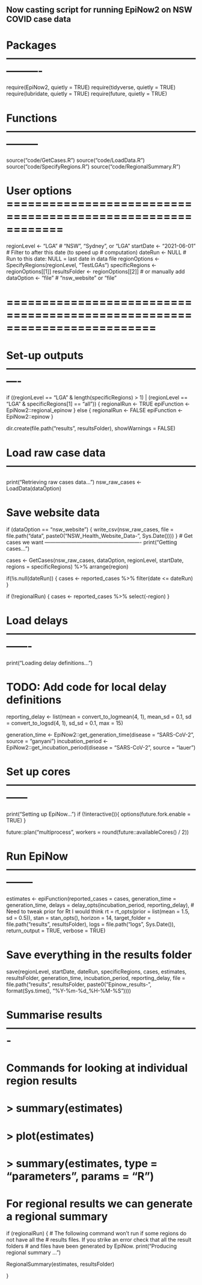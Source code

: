 ## Now casting script for running EpiNow2 on NSW COVID case data

# Packages ----------------------------------------------------------------
require(EpiNow2, quietly = TRUE)
require(tidyverse, quietly = TRUE)
require(lubridate, quietly = TRUE)
require(future, quietly = TRUE)

# Functions ---------------------------------------------------------------
source("code/GetCases.R")
source("code/LoadData.R")
source("code/SpecifyRegions.R")
source("code/RegionalSummary.R")

# User options ============================================================
regionLevel <- "LGA" # "NSW", "Sydney",  or "LGA"
startDate <- "2021-06-01" # Filter to after this date (to speed up 
                          # computation)
dateRun <- NULL # Run to this date: NULL = last date in data file
regionOptions <- SpecifyRegions(regionLevel, "TestLGAs") 
specificRegions <- regionOptions[[1]]
resultsFolder <- regionOptions[[2]] # or manually add
dataOption <- "file" # "nsw_website" or "file"


# =========================================================================

# Set-up outputs ----------------------------------------------------------
if ((regionLevel == "LGA" & length(specificRegions) > 1) |
    (regionLevel == "LGA" & specificRegions[1] == "all")) {
  regionalRun <- TRUE
  epiFunction <- EpiNow2::regional_epinow
} else {
  regionalRun <- FALSE
  epiFunction <- EpiNow2::epinow
}

dir.create(file.path("results", resultsFolder), showWarnings = FALSE)

# Load raw case data ------------------------------------------------------
print("Retrieving raw cases data...")
nsw_raw_cases <- LoadData(dataOption)

# Save website data
if (dataOption == "nsw_website") {
  write_csv(nsw_raw_cases, file = file.path("data", 
    paste0("NSW_Health_Website_Data-", Sys.Date())))
}
# Get cases we want -------------------------------------------------------
print("Getting cases...")

cases <- GetCases(nsw_raw_cases, dataOption, regionLevel, startDate, 
  regions = specificRegions) %>%
  arrange(region)

if(!is.null(dateRun)) {
  cases <- reported_cases %>% 
    filter(date <= dateRun)
}

if (!regionalRun) {
  cases <- reported_cases %>%
    select(-region)
}

# Load delays -------------------------------------------------------------
print("Loading delay definitions...")

# TODO: Add code for local delay definitions
reporting_delay <- list(mean = convert_to_logmean(4, 1),
                        mean_sd = 0.1,
                        sd = convert_to_logsd(4, 1),
                        sd_sd = 0.1,
                        max = 15)

generation_time <- EpiNow2::get_generation_time(disease = "SARS-CoV-2", 
  source = "ganyani")
incubation_period <- EpiNow2::get_incubation_period(disease = "SARS-CoV-2", 
  source = "lauer")

# Set up cores ------------------------------------------------------------
print("Setting up EpiNow...")
if (!interactive()){
  options(future.fork.enable = TRUE)
}

future::plan("multiprocess", workers = round(future::availableCores() / 2))

# Run EpiNow --------------------------------------------------------------

estimates <- epiFunction(reported_cases = cases, 
  generation_time = generation_time,
  delays = delay_opts(incubation_period, reporting_delay),
  # Need to tweak prior for Rt I would think
  rt = rt_opts(prior = list(mean = 1.5, sd = 0.5)),
  stan = stan_opts(),
  horizon = 14, 
  target_folder = file.path("results", resultsFolder),
  logs = file.path("logs", Sys.Date()),
  return_output = TRUE, 
  verbose = TRUE)

# Save everything in the results folder
save(regionLevel, startDate, dateRun, specificRegions, cases, estimates,
  resultsFolder, generation_time, incubation_period, reporting_delay,
  file = file.path("results", resultsFolder, paste0("Epinow_results-", 
    format(Sys.time(), "%Y-%m-%d_%H-%M-%S"))))

# Summarise results -------------------------------------------------------

# Commands for looking at individual region results
# > summary(estimates)
# > plot(estimates)
# > summary(estimates, type = "parameters", params = "R")

# For regional results we can generate a regional summary
if (regionalRun) {
  # The following command won't run if some regions do not have all the 
  # results files. If you strike an error check that all the result folders 
  # and files have been generated by EpiNow. 
  print("Producing regional summary ...")
  
  RegionalSummary(estimates, resultsFolder)
  
}
